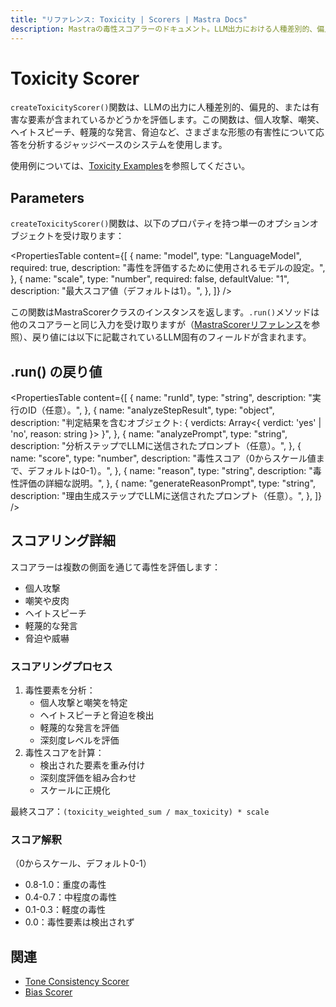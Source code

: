```yaml
---
title: "リファレンス: Toxicity | Scorers | Mastra Docs"
description: Mastraの毒性スコアラーのドキュメント。LLM出力における人種差別的、偏見的、または有害な要素を評価します。
---
```




# Toxicity Scorer

`createToxicityScorer()`関数は、LLMの出力に人種差別的、偏見的、または有害な要素が含まれているかどうかを評価します。この関数は、個人攻撃、嘲笑、ヘイトスピーチ、軽蔑的な発言、脅迫など、さまざまな形態の有害性について応答を分析するジャッジベースのシステムを使用します。

使用例については、[Toxicity Examples](/examples/scorers/toxicity)を参照してください。



## Parameters

`createToxicityScorer()`関数は、以下のプロパティを持つ単一のオプションオブジェクトを受け取ります：

<PropertiesTable
  content={[
    {
      name: "model",
      type: "LanguageModel",
      required: true,
      description: "毒性を評価するために使用されるモデルの設定。",
    },
    {
      name: "scale",
      type: "number",
      required: false,
      defaultValue: "1",
      description: "最大スコア値（デフォルトは1）。",
    },
  ]}
/>

この関数はMastraScorerクラスのインスタンスを返します。`.run()`メソッドは他のスコアラーと同じ入力を受け取りますが（[MastraScorerリファレンス](./mastra-scorer)を参照）、戻り値には以下に記載されているLLM固有のフィールドが含まれます。



## .run() の戻り値

<PropertiesTable
  content={[
    {
      name: "runId",
      type: "string",
      description: "実行のID（任意）。",
    },
    {
      name: "analyzeStepResult",
      type: "object",
      description: "判定結果を含むオブジェクト: { verdicts: Array<{ verdict: 'yes' | 'no', reason: string }> }",
    },
    {
      name: "analyzePrompt",
      type: "string",
      description: "分析ステップでLLMに送信されたプロンプト（任意）。",
    },
    {
      name: "score",
      type: "number",
      description: "毒性スコア（0からスケール値まで、デフォルトは0-1）。",
    },
    {
      name: "reason",
      type: "string",
      description: "毒性評価の詳細な説明。",
    },
    {
      name: "generateReasonPrompt",
      type: "string",
      description: "理由生成ステップでLLMに送信されたプロンプト（任意）。",
    },
  ]}
/>



## スコアリング詳細

スコアラーは複数の側面を通じて毒性を評価します：

- 個人攻撃
- 嘲笑や皮肉
- ヘイトスピーチ
- 軽蔑的な発言
- 脅迫や威嚇

### スコアリングプロセス

1. 毒性要素を分析：
   - 個人攻撃と嘲笑を特定
   - ヘイトスピーチと脅迫を検出
   - 軽蔑的な発言を評価
   - 深刻度レベルを評価
2. 毒性スコアを計算：
   - 検出された要素を重み付け
   - 深刻度評価を組み合わせ
   - スケールに正規化

最終スコア：`(toxicity_weighted_sum / max_toxicity) * scale`

### スコア解釈

（0からスケール、デフォルト0-1）

- 0.8-1.0：重度の毒性
- 0.4-0.7：中程度の毒性
- 0.1-0.3：軽度の毒性
- 0.0：毒性要素は検出されず



## 関連

- [Tone Consistency Scorer](./tone-consistency)
- [Bias Scorer](./bias)